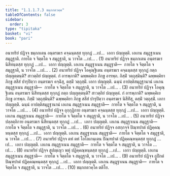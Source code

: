```yaml
---
title: "1.1.1.7.3 ขมฺภกตวคฺค"
tableOfContents: false
sidebar:
  order: 3
type: "tipitaka"
basket: "vi"
book: "pari"
---
```



<DynamicBreadcrumb />

<Division number="152" book="pari">

<Paragraph number="261" book="pari">
อนาทริยํ ปฏิจฺจ ขมฺภกเตน อนฺตรฆเร คจฺฉนฺตสฺส ทุกฺกฏํ …เป…  เอกา ปญฺญตฺติ. เอเกน สมุฏฺฐาเนน สมุฏฺฐาติ. กายโต จ จิตฺตโต จ สมุฏฺฐาติ, น วาจโต …เป… . (1)
</Paragraph>

<Paragraph number="262" book="pari">
อนาทริยํ ปฏิจฺจ ขมฺภกเตน อนฺตรฆเร นิสีทนฺตสฺส ทุกฺกฏํ …เป…  เอกา ปญฺญตฺติ. เอเกน สมุฏฺฐาเนน สมุฏฺฐาติ—  กายโต จ จิตฺตโต จ สมุฏฺฐาติ, น วาจโต …เป… . (2)
</Paragraph>

<Paragraph number="263" book="pari">
อนาทริยํ ปฏิจฺจ โอคุณฺฐิเตน อนฺตรฆเร คจฺฉนฺตสฺส ทุกฺกฏํ กตฺถ ปญฺญตฺตนฺติ? สาวตฺถิยํ ปญฺญตฺตํ. กํ อารพฺภาติ? ฉพฺพคฺคิเย ภิกฺขู อารพฺภ. กิสฺมิํ วตฺถุสฺมินฺติ? ฉพฺพคฺคิยา ภิกฺขู สสีสํ ปารุปิตฺวา อนฺตรฆเร คจฺฉิํสุ, ตสฺมิํ วตฺถุสฺมิํ. เอกา ปญฺญตฺติ. ฉนฺนํ อาปตฺติสมุฏฺฐานานํ เอเกน สมุฏฺฐาเนน สมุฏฺฐาติ—  กายโต จ จิตฺตโต จ สมุฏฺฐาติ, น วาจโต …เป… . (3)
</Paragraph>

<Paragraph number="264" book="pari">
อนาทริยํ ปฏิจฺจ โอคุณฺฐิเตน อนฺตรฆเร นิสีทนฺตสฺส ทุกฺกฏํ กตฺถ ปญฺญตฺตนฺติ? สาวตฺถิยํ ปญฺญตฺตํ. กํ อารพฺภาติ? ฉพฺพคฺคิเย ภิกฺขู อารพฺภ. กิสฺมิํ วตฺถุสฺมินฺติ? ฉพฺพคฺคิยา ภิกฺขู สสีสํ ปารุปิตฺวา อนฺตรฆเร นิสีทิํสุ, ตสฺมิํ วตฺถุสฺมิํ. เอกา ปญฺญตฺติ. ฉนฺนํ อาปตฺติสมุฏฺฐานานํ เอเกน สมุฏฺฐาเนน สมุฏฺฐาติ—  กายโต จ จิตฺตโต จ สมุฏฺฐาติ, น วาจโต …เป… . (4)
</Paragraph>

<Paragraph number="265" book="pari">
อนาทริยํ ปฏิจฺจ อุกฺกุฏิกาย อนฺตรฆเร คจฺฉนฺตสฺส ทุกฺกฏํ …เป…  เอกา ปญฺญตฺติ. เอเกน สมุฏฺฐาเนน สมุฏฺฐาติ—  กายโต จ จิตฺตโต จ สมุฏฺฐาติ, น วาจโต …เป… . (5)
</Paragraph>

<Paragraph number="266" book="pari">
อนาทริยํ ปฏิจฺจ ปลฺลตฺถิกาย อนฺตรฆเร นิสีทนฺตสฺส ทุกฺกฏํ …เป…  เอกา ปญฺญตฺติ. เอเกน สมุฏฺฐาเนน สมุฏฺฐาติ—  กายโต จ จิตฺตโต จ สมุฏฺฐาติ, น วาจโต …เป… . (6)
</Paragraph>

<Paragraph number="267" book="pari">
อนาทริยํ ปฏิจฺจ อสกฺกจฺจํ ปิณฺฑปาตํ ปฏิคฺคณฺหนฺตสฺส ทุกฺกฏํ …เป…  เอกา ปญฺญตฺติ. เอเกน สมุฏฺฐาเนน สมุฏฺฐาติ—  กายโต จ จิตฺตโต จ สมุฏฺฐาติ, น วาจโต …เป… . (7)
</Paragraph>

<Paragraph number="268" book="pari">
อนาทริยํ ปฏิจฺจ ตหํ ตหํ โอโลเกนฺเตน ปิณฺฑปาตํ ปฏิคฺคณฺหนฺตสฺส ทุกฺกฏํ …เป…  เอกา ปญฺญตฺติ. เอเกน สมุฏฺฐาเนน สมุฏฺฐาติ—  กายโต จ จิตฺตโต จ สมุฏฺฐาติ, น วาจโต …เป… . (8)
</Paragraph>

<Paragraph number="269" book="pari">
อนาทริยํ ปฏิจฺจ สูปญฺเญว พหุํ ปฏิคฺคณฺหนฺตสฺส ทุกฺกฏํ …เป…  เอกา ปญฺญตฺติ. เอเกน สมุฏฺฐาเนน สมุฏฺฐาติ—  กายโต จ จิตฺตโต จ สมุฏฺฐาติ, น วาจโต …เป… . (9)
</Paragraph>

<Paragraph number="270" book="pari">
อนาทริยํ ปฏิจฺจ ถูปีกตํ ปิณฺฑปาตํ ปฏิคฺคณฺหนฺตสฺส ทุกฺกฏํ …เป…  เอกา ปญฺญตฺติ. เอเกน สมุฏฺฐาเนน สมุฏฺฐาติ—  กายโต จ จิตฺตโต จ สมุฏฺฐาติ, น วาจโต …เป… . (10)

</Paragraph>
</Division>

<Paragraph number="271" type="center" book="pari">
ขมฺภกตวคฺโค ตติโย.
</Paragraph>